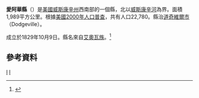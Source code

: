 {{noteTA
|G1=USState
}}
{{Otheruses|愛阿華|subject=美國威斯康辛州的一個縣|other=同名的縣}}
<!--[[File:Map_of_Wisconsin_highlighting_Iowa_County.svg|225px]]-->
{{Infobox U.S. County
| county          = 愛阿華縣
| state           = 威斯康星州
| en county          = Iowa County
| en state           = Wisconsin
| seal            = 
| founded year    = 1829
| founded date    = October 9
| seat wl         = Dodgeville
| largest city wl = Dodgeville
| area_total_sq_mi         = 768
| area_total_km2         = 1989
| area_land_sq_mi    = 763
| area_land_km2    = 1975
| area_water_sq_mi   = 5
| area_water_km2   = 14
| area percentage = 0.70%
| census yr       = 2000
| pop             = 22780
| density_sq_mi      = 30
| density_km2      = 12
| time zone       = 中部標準時間
| UTC offset      = -6
| DST offset      = -5
| footnotes       = 
| web             = www.iowacounty.org
| named for       = 
}}
'''愛阿華縣'''（{{lang-en|Iowa County}}）是[[美國|美國]][[威斯康辛州|威斯康辛州]]西南部的一個縣，北以[[威斯康辛河|威斯康辛河]]為界。面積1,989平方公里。根據[[美國2000年人口普查|美國2000年人口普查]]，共有人口22,780。縣治[[道奇維爾市_(威斯康辛州)|道奇維爾市]]（Dodgeville）。

成立於1829年10月9日。縣名來自[[艾奧瓦族|艾奧瓦族]]。<ref>{{Cite web |url=http://www.wisconsinhistory.org/dictionary/index.asp?action=view&term_id=3392&term_type_id=2&term_type_text=Places&letter=I |title=威斯康辛州歷史學會 |accessdate=2007-03-28 |archive-date=2007-09-29 |archive-url=https://web.archive.org/web/20070929110114/http://www.wisconsinhistory.org/dictionary/index.asp?action=view&term_id=3392&term_type_id=2&term_type_text=Places&letter=I |dead-url=no }}</ref>

== 參考資料 ==
{{reflist}}

[[Category:威斯康辛州行政區劃|I]]
[[Category:威斯康辛州行政区划|I]]